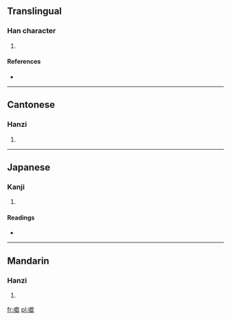 ==Translingual==

===Han character===
{{Han char|rn=30|rad=口|as=13|sn=16|four=6708<sub>2</sub>|canj=口卜日人 (RYAO)}}

# {{defn|Han|sort=口13}}

====References====
* {{Han ref|kx=0211.121|dkj=04427|hdz=10693.110|uh=5677|ud=22135|bh=E946|bd=59718}}

----

==Cantonese==

===Hanzi===
{{yue-hanzi|jyut=|y=[[am1]]}}

# {{defn|Cantonese|sort=口13}}

----

==Japanese==

===Kanji===
{{ja-kanji|grade=|rs=口13}}

# {{defn|Japanese|sort=口13}}

====Readings====
* {{ja-readings|on=[[きん]] (kin)|kun=}}

----

==Mandarin==

===Hanzi===
{{cmn-hanzi|pin=[[hēn]] ([[hen1]]), [[hm]] ([[hm5]]), [[xīn]] ([[xin1]])|wg=[[hen1|hen<sup>1</sup>]], *, [[hsin1|hsin<sup>1</sup>]]}}

# {{defn|Mandarin|sort=口13}}

[[fr:噷]]
[[pl:噷]]